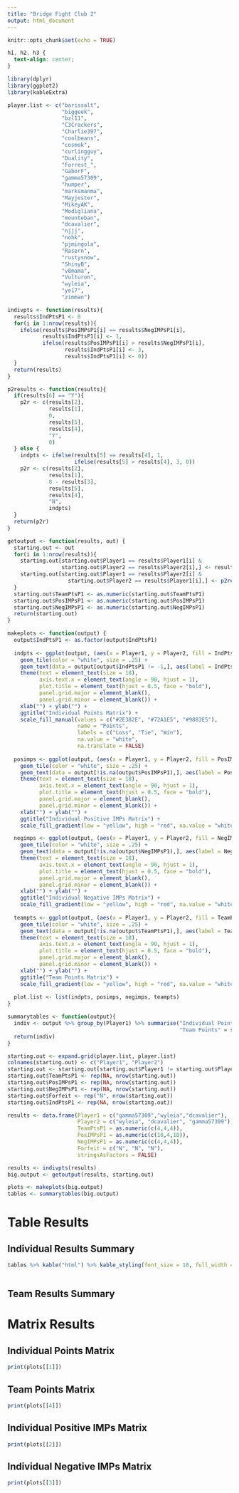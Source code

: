 ```yaml
---
title: "Bridge Fight Club 2"
output: html_document
---
```


```r
knitr::opts_chunk$set(echo = TRUE)
```

```css
h1, h2, h3 {
  text-align: center;
}
```

```r
library(dplyr)
library(ggplot2)
library(kableExtra)

player.list <- c("barissalt",
                 "biggeek",
                 "bzl11",
                 "C3Crackers",
                 "Charlie397",
                 "coolbeans",
                 "cosmok",
                 "curlingguy",
                 "Duality",
                 "Forrest_",
                 "GaborF",
                 "gamma57309",
                 "humper",
                 "marksmanma",
                 "Mayjester",
                 "MikeyAK",
                 "Modigliana",
                 "mounteban",
                 "dcavalier",
                 "njjj",
                 "nohk",
                 "pjmingola",
                 "Rasern",
                 "rustysnow",
                 "ShinyB",
                 "v8mama",
                 "Vulturon",
                 "wyleia",
                 "ye17",
                 "zimman")

indivpts <- function(results){
  results$IndPtsP1 <- 0
  for(i in 1:nrow(results)){
    ifelse(results$PosIMPsP1[i] == results$NegIMPsP1[i], 
           results$IndPtsP1[i] <- 1,
           ifelse(results$PosIMPsP1[i] > results$NegIMPsP1[i],
                  results$IndPtsP1[i] <- 3,
                  results$IndPtsP1[i] <- 0))
  }
  return(results)
}

p2results <- function(results){
  if(results[6] == "Y"){
    p2r <- c(results[2],
             results[1],
             0,
             results[5],
             results[4],
             "Y",
             0)
  } else {
    indpts <- ifelse(results[5] == results[4], 1, 
                     ifelse(results[5] > results[4], 3, 0))
    p2r <- c(results[2],
             results[1],
             8 - results[3],
             results[5],
             results[4],
             "N",
             indpts)
  }
  return(p2r)
}

getoutput <- function(results, out) {
  starting.out <- out
  for(i in 1:nrow(results)){
    starting.out[starting.out$Player1 == results$Player1[i] &
                 starting.out$Player2 == results$Player2[i],] <- results[i,]
    starting.out[starting.out$Player1 == results$Player2[i] &
                   starting.out$Player2 == results$Player1[i],] <- p2results(results[i,])
  }
  starting.out$TeamPtsP1 <- as.numeric(starting.out$TeamPtsP1)
  starting.out$PosIMPsP1 <- as.numeric(starting.out$PosIMPsP1)
  starting.out$NegIMPsP1 <- as.numeric(starting.out$NegIMPsP1)
  return(starting.out)
}

makeplots <- function(output) {
  output$IndPtsP1 <- as.factor(output$IndPtsP1)
  
  indpts <- ggplot(output, (aes(x = Player1, y = Player2, fill = IndPtsP1))) +
    geom_tile(color = "white", size = .25) +
    geom_text(data = output[output$IndPtsP1 != -1,], aes(label = IndPtsP1), color = "white") + theme_bw() +
    theme(text = element_text(size = 18),
          axis.text.x = element_text(angle = 90, hjust = 1),
          plot.title = element_text(hjust = 0.5, face = "bold"),
          panel.grid.major = element_blank(),
          panel.grid.minor = element_blank()) +
    xlab("") + ylab("") +
    ggtitle("Individual Points Matrix") +
    scale_fill_manual(values = c("#2E382E", "#72A1E5", "#9883E5"),
                      name = "Points",
                      labels = c("Loss", "Tie", "Win"),
                      na.value = "white",
                      na.translate = FALSE)
  
  posimps <- ggplot(output, (aes(x = Player1, y = Player2, fill = PosIMPsP1))) +
    geom_tile(color = "white", size = .25) +
    geom_text(data = output[!is.na(output$PosIMPsP1),], aes(label = PosIMPsP1)) + theme_bw() +
    theme(text = element_text(size = 18),
          axis.text.x = element_text(angle = 90, hjust = 1),
          plot.title = element_text(hjust = 0.5, face = "bold"),
          panel.grid.major = element_blank(),
          panel.grid.minor = element_blank()) +
    xlab("") + ylab("") +
    ggtitle("Individual Positive IMPs Matrix") +
    scale_fill_gradient(low = "yellow", high = "red", na.value = "white", name = "Positive IMPs")

  negimps <- ggplot(output, (aes(x = Player1, y = Player2, fill = NegIMPsP1))) +
    geom_tile(color = "white", size = .25) +
    geom_text(data = output[!is.na(output$NegIMPsP1),], aes(label = NegIMPsP1)) + theme_bw() +
    theme(text = element_text(size = 18),
          axis.text.x = element_text(angle = 90, hjust = 1),
          plot.title = element_text(hjust = 0.5, face = "bold"),
          panel.grid.major = element_blank(),
          panel.grid.minor = element_blank()) +
    xlab("") + ylab("") +
    ggtitle("Individual Negative IMPs Matrix") +
    scale_fill_gradient(low = "yellow", high = "red", na.value = "white", name = "Negative IMPs")
  
  teampts <- ggplot(output, (aes(x = Player1, y = Player2, fill = TeamPtsP1))) +
    geom_tile(color = "white", size = .25) +
    geom_text(data = output[!is.na(output$TeamPtsP1),], aes(label = TeamPtsP1)) + theme_bw() +
    theme(text = element_text(size = 18),
          axis.text.x = element_text(angle = 90, hjust = 1),
          plot.title = element_text(hjust = 0.5, face = "bold"),
          panel.grid.major = element_blank(),
          panel.grid.minor = element_blank()) +
    xlab("") + ylab("") +
    ggtitle("Team Points Matrix") +
    scale_fill_gradient(low = "yellow", high = "red", na.value = "white", name = "Team Points")
  
  plot.list <- list(indpts, posimps, negimps, teampts)
}

summarytables <- function(output){
  indiv <- output %>% group_by(Player1) %>% summarise("Individual Points" = sum(IndPtsP1, na.rm = TRUE),
                                                      "Team Points" = sum(TeamPtsP1, na.rm = TRUE))
  return(indiv)
}

starting.out <- expand.grid(player.list, player.list)
colnames(starting.out) <- c("Player1", "Player2")
starting.out <- starting.out[starting.out$Player1 != starting.out$Player2,]
starting.out$TeamPtsP1 <- rep(NA, nrow(starting.out))
starting.out$PosIMPsP1 <- rep(NA, nrow(starting.out))
starting.out$NegIMPsP1 <- rep(NA, nrow(starting.out))
starting.out$Forfeit <- rep("N", nrow(starting.out))
starting.out$IndPtsP1 <- rep(NA, nrow(starting.out))

results <- data.frame(Player1 = c("gamma57309","wyleia","dcavalier"),
                      Player2 = c("wyleia", "dcavalier", "gamma57309"),
                      TeamPtsP1 = as.numeric(c(4,4,4)),
                      PosIMPsP1 = as.numeric(c(10,4,10)),
                      NegIMPsP1 = as.numeric(c(4,4,4)),
                      Forfeit = c("N", "N", "N"),
                      stringsAsFactors = FALSE)

results <- indivpts(results)
big.output <- getoutput(results, starting.out)

plots <- makeplots(big.output)
tables <- summarytables(big.output)
```

# Table Results {.tabset .tabset-fade .tabset-pills}

## Individual Results Summary

```r
tables %>% kable("html") %>% kable_styling(font_size = 18, full_width = F)
  
```

## Team Results Summary

# Matrix Results {.tabset .tabset-fade .tabset-pills}

## Individual Points Matrix

```r
print(plots[[1]])
```

## Team Points Matrix
```r
print(plots[[4]])
```

## Individual Positive IMPs Matrix
```r
print(plots[[2]])
```

## Individual Negative IMPs Matrix
```r
print(plots[[3]])
```